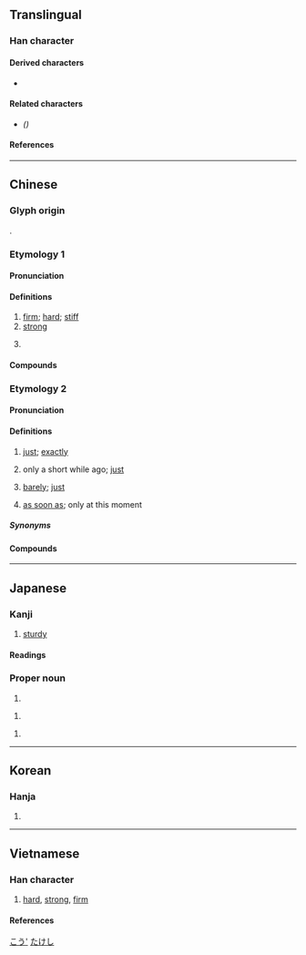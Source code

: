 {{also|刚}}
{{character info}}
==Translingual==

===Han character===
{{Han char|rn=18|rad=刀|as=08|sn=10|four=72200|canj=BULN|ids=⿰岡刂}}

====Derived characters====
* {{l|mul|[[𭡺]], [[𬌧]], [[𫅙]], [[𮢪]], [[𡬼]], [[𪮚]], [[𠠊]]}}

====Related characters====
* {{l|mul|[[刚]]}} ''({{w|Simplified Chinese}})''

====References====
{{Han ref|kx=0141.110|dkj=02042|dj=0320.170|hdz=10344.100|uh=525B}}

----

==Chinese==

===Glyph origin===
{{Han etym}}
{{Han compound|岡|刀|c1=p|c2=s|t2=knife|ls=psc}}.

===Etymology 1===
{{zh-forms|s=刚}}

====Pronunciation====
{{zh-pron
|m=gāng
|ma=Zh-gāng.ogg
|m-s=gang1
|c=gong1
|c-t=gong1
|g=gong1
|h=pfs=kông;gd=gong1
|j=gon1
|mb=gó̤ng
|md=gŏng
|mn=kong/ml:kang
|mn-t=gang1
|w=1kaan
|x=gan1
|mc=y
|oc=y
|cat=a,pn
}}

====Definitions====
{{zh-hanzi}}

# [[firm]]; [[hard]]; [[stiff]]
# [[strong]]
#: {{zh-x|他 的 性格 是 剛 與 柔 的 結合。|His character is a combination of '''strength''' and kindness.}}
# {{surname|zh}}

====Compounds====
{{zh-der|剛健|剛勁|剛勇|剛度|剛強|剛性|剛愎|剛愎自用|剛果|剛果紅|剛架|剛柔相濟|剛正|剛毅|剛毛|剛氣|剛烈|剛玉|剛直|剛石|剛砂|剛硬|剛韌|剛體|金剛|吐剛茹柔|剛毫筆|剛板硬正|大剛來|剛褊自用|剛性憲法|剛戾|丈二金剛|大剛喒|剛柔|吳剛|四大金剛|剛道|剛口|剛棱|吳剛伐桂|剛日|剛毅木訥|剛柔並濟|剛性路面|剛毅果決|內柔外剛|外剛內柔|剛正不阿|剛行剛驀|以柔克剛|密跡金剛|待剛來|剛愎不仁|好剛口|以柔制剛|剛愎性成|外柔內剛|剛切|剛克|剛腸|剛而自矜|剛戾自用|剛風|洪剛|柔能克剛|摧剛為柔|百鍊剛|柔能制剛|柔茹剛吐|無欲則剛|氣血方剛|沉潛剛克|沒剛性|沉漸剛克|金剛石|金剛頂經|血氣方剛|金剛界|金剛砂|騂剛|金剛猩猩|茹柔吐剛|金剛鑽婚|金剛怒目|立地金剛|陽剛|金剛努目|金剛鑽|金剛經|金剛智|變形金剛}}

===Etymology 2===
{{zh-forms|s=刚|alt=將-dialectal}}
{{rfe|zh}}

====Pronunciation====
{{zh-pron
|m=gāng,jiāng,1nb=standard in Mainland and Taiwan,2nb=colloquial variant
|m-s=jiang1
|c=gong1
|c-t=gong1
|g=jiong1
|h=gd=gong1
|j=jion1/gon1
|j_note=jion1 - colloquial
|mb=
|md=gŏng
|mn=kong/ml:kang
|mn-t=gang1
|w=1kaan,1jian
|w_note=1jian - colloquial (dated)
|x=jian1
|mc=
|oc=
|cat=adv
}}

====Definitions====
{{zh-hanzi}}

# [[just]]; [[exactly]]
#: {{zh-x|剛好|just, exactly}}
# only a short while ago; [[just]]
#: {{zh-x|剛才|just now; a moment ago}}
#: {{zh-x|剛剛|just now; only}}
#: {{zh-x|他 '''剛''' 回來 。|He has '''just''' came back.}}
# [[barely]]; [[just]]
#: {{zh-x|一 個 月 1000 元 的 工資，剛 夠 他 吃飯。|He earns 1000 yuan a month, '''barely''' enough for food.}}
# [[as soon as]]; only at this moment
#: {{zh-x|他 剛 做完 工作，鈴 就 響 了.|The moment he finished his work, the bell rang.}}

=====Synonyms=====
{{zh-dial|剛才}}

====Compounds====
{{zh-der|剛剛|剛好|剛巧|剛才|才剛|剛子}}

{{zh-cat|Beginning}}

----

==Japanese==

===Kanji===
{{ja-kanji|grade=c|rs=刀08}}

# [[sturdy]]

====Readings====
{{ja-readings
|goon=こう
|kanon=こう
|kanyoon=ごう
|kun=つよ-い, こわい
}}

===Proper noun===
{{ja-pos|proper|たけし}}

# {{given name|ja|male}}

{{ja-pos|proper|つよし}}

# {{given name|ja|male}}

{{ja-pos|proper|ごう}}

# {{given name|ja|male}}

[[Category:Japanese male given names|こう']]
[[Category:Japanese male given names|たけし]]

----

==Korean==

===Hanja===
{{ko-hanja|강}}

# {{rfdef|ko|sort=刀08}}

----

==Vietnamese==

===Han character===
{{vi-readings|reading=[[cương]]-gdhn, [[cang]]-tdcntd|rs=刀08}}

# [[hard]], [[strong]], [[firm]]

====References====
<references/>